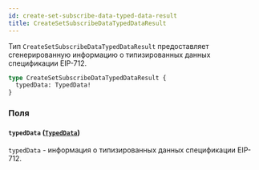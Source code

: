 ```yaml
---
id: create-set-subscribe-data-typed-data-result
title: CreateSetSubscribeDataTypedDataResult
---
```



Тип `CreateSetSubscribeDataTypedDataResult` предоставляет сгенерированную информацию о типизированных данных спецификации EIP-712.

```graphql
type CreateSetSubscribeDataTypedDataResult {
  typedData: TypedData!
}
```


### Поля

#### `typedData` ([`TypedData`](/reference/objects/typed-data))

`typedData` - информация о типизированных данных спецификации EIP-712.




